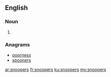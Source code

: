 ==English==

===Noun===
{{head|en|plural}}

# {{plural of|snooper|lang=en|nocat=1}}

===Anagrams===
* [[poorness#English|poorness]]
* [[spooners#English|spooners]]

[[ar:snoopers]]
[[fr:snoopers]]
[[ku:snoopers]]
[[my:snoopers]]